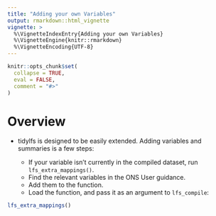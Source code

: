 ```yaml
---
title: "Adding your own Variables"
output: rmarkdown::html_vignette
vignette: >
  %\VignetteIndexEntry{Adding your own Variables}
  %\VignetteEngine{knitr::rmarkdown}
  %\VignetteEncoding{UTF-8}
---
```


```r
knitr::opts_chunk$set(
  collapse = TRUE,
  eval = FALSE,
  comment = "#>"
)
```

# Overview

* tidylfs is designed to be easily extended. Adding variables and summaries is a few steps:

    * If your variable isn't currently in the compiled dataset, run `lfs_extra_mappings()`.
    * Find the relevant variables in the ONS User guidance.
    * Add them to the function.
    * Load the function, and pass it as an argument to `lfs_compile`:

```r
lfs_extra_mappings()
```

